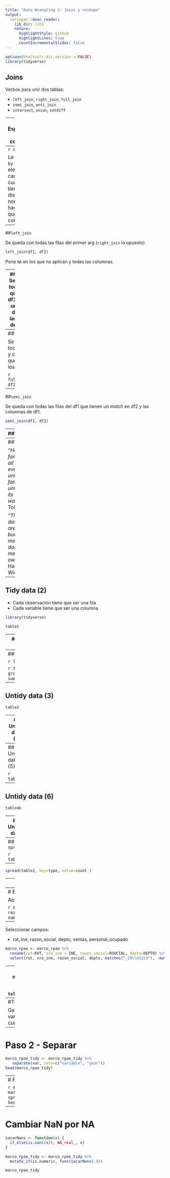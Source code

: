 ```yaml
---
title: "Data Wrangling 2: Joins y reshape"
output:
  xaringan::moon_reader:
    lib_dir: libs
    nature:
      highlightStyle: github
      highlightLines: true
      countIncrementalSlides: false
---
```


```r
options(htmltools.dir.version = FALSE)
library(tidyverse)
```

## Joins

Verbos para unir dos tablas:

* `left_join`, `right_join`, `full_join`
* `semi_join`, `anti_join`
* `intersect`, `union`, `setdiff`


---
## Especificar las columnas

x está en los dos $data$ $frames$.

```r
df1 <- data_frame(x = c(1, 2), y = 2:1)
df2 <- data_frame(x = c(1, 3), a = 10, b = "a")
df1
```
---
```r
df2
```

La opción `by` permite elegir los campos cuando tienen distinto nombre o hay varios que coinciden.

---
##`left_join`

Se queda con todas las filas del primer arg (`right_join` lo opuesto).

```r
left_join(df1, df2)
```

Pone `NA` en los que no aplican y todas las columnas.

---
##`inner_join`
Se queda con todas las filas que están en df1 que tienen un $match$ en df2 y todas las columnas de df1 y df2.

```r
inner_join(df1, df2)
```

---
##`full_join`

Se queda con todas las filas y columnas que están en los dos df.

```r
full_join(df1, df2)
```

---
##`semi_join`

Se queda con todas las filas del df1 que tienen un $match$ en df2 y las columnas de df1.

```r
semi_join(df1, df2)
```

---
##`anti_join`

Saca las filas de df1 que están en df2.

```r
anti_join(df1, df2)
```

---
##Tidy data




*"Happy families are all alike, every unhappy family is unhappy in its own way."* 
                                                                   - Leo Tolstoy

*"Tidy datasets are all alike, but every messy dataset is messy in its own way."* 
                                                                - Hadley Wickham

---
## Tidy data (2) 

- Cada observación tiene que ser una fila
- Cada variable tiene que ser una columna

```r
library(tidyverse)
```

```r
table1
```


---
##Calcular la tasa de enfermos

```r
library(tidyverse)
```

```r
table1 %>% 
  mutate(tasa=cases/population)
```

---
## Casos por año

```r
library(tidyverse)
```

```r
table1 %>% 
  group_by(year) %>%
  summarize(n=sum(cases))
```


---
## Untidy data (3) 

```r
table2
```

---
## Untidy data (4) 

```r
table3
```

---
## Untidy data (5) 

```r
table4a
```
---
## Untidy data (6) 

```r
table4b
```
---
## Untidy data

Se pueden lograr los mismos resultados a partir del resto de las tablas. Pero si primero llevamos los datos a una forma "canónica", podemos usarlas funciones de `dplyr`.

---
## `spread`

```r
table2
```
---
```r
spread(table2, key=type, value=count )
```

---
## `gather`

```r
t4a <- gather(table4a,"1999","2000", key="year", value="cases")
t4b <- gather(table4b,"1999","2000", key="year", value="population")
left_join(t4a, t4b)
```

---
# Ejercicio RPAE

Abrir archivo

```r
marco_rpae <- readRDS('/home/rlabuonora/bases/confidencial/marco_rpae.rds')
names(marco_rpae)
```

---
Seleccionar campos: 

- rut, ine, razon_social, depto, ventas, personal_ocupado

```r
marco_rpae <- marco_rpae %>% 
  rename(rut=RUT, nro_ine = INE, razon_social=RSOCIAL, depto=DEPTO) %>%
  select(rut, nro_ine, razon_social, depto, matches("_20\\d{2}$"), -matches("DEPTO_"))
```

---
# Cambiar nombres
nombre de variables en minúscula
```r
names(marco_rpae) <- tolower(names(marco_rpae))
```

---
#Tidy - Paso 1


Gather con todas las variables que terminan en cuatro dígitos.
```r
# tidy con los años
marco_rpae_tidy <- marco_rpae %>% 
  gather(var, val, matches("_\\d{4}$"))
```
---
# Paso 2 - Separar

```r
marco_rpae_tidy <- marco_rpae_tidy %>%
   separate(var, into=c("variable", "year"))
head(marco_rpae_tidy)
```

---
# Paso 3 - Spread 

```r
marco_rpae_tidy <- marco_rpae_tidy %>%
    spread(variable, val)
head(marco_rpae_tidy)
```

---
# Cambiar NaN por NA

```r
sacarNans <- function(x) {
  if_else(is.nan((x)), NA_real_, x)
}

marco_rpae_tidy <- marco_rpae_tidy %>%
  mutate_if(is.numeric, funs(sacarNans(.)))

marco_rpae_tidy
```
